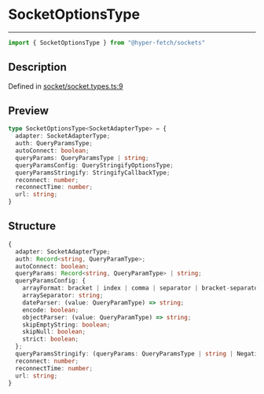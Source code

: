 

# SocketOptionsType

<div class="api-docs__separator" data-reactroot="">

---

</div><div class="api-docs__import" data-reactroot="">

```ts
import { SocketOptionsType } from "@hyper-fetch/sockets"
```

</div><div class="api-docs__section">

## Description

</div><div class="api-docs__description"><span class="api-docs__do-not-parse">



</span></div><p class="api-docs__definition">

Defined in [socket/socket.types.ts:9](https://github.com/BetterTyped/hyper-fetch/blob/c3e2c45/packages/sockets/src/socket/socket.types.ts#L9)

</p><div class="api-docs__section">

## Preview

</div><div class="api-docs__preview type">

```ts
type SocketOptionsType<SocketAdapterType> = {
  adapter: SocketAdapterType; 
  auth: QueryParamsType; 
  autoConnect: boolean; 
  queryParams: QueryParamsType | string; 
  queryParamsConfig: QueryStringifyOptionsType; 
  queryParamsStringify: StringifyCallbackType; 
  reconnect: number; 
  reconnectTime: number; 
  url: string; 
}
```

</div><div class="api-docs__section">

## Structure

</div><div class="api-docs__returns">

```ts
{
  adapter: SocketAdapterType;
  auth: Record<string, QueryParamType>;
  autoConnect: boolean;
  queryParams: Record<string, QueryParamType> | string;
  queryParamsConfig: {
    arrayFormat: bracket | index | comma | separator | bracket-separator | none;
    arraySeparator: string;
    dateParser: (value: QueryParamType) => string;
    encode: boolean;
    objectParser: (value: QueryParamType) => string;
    skipEmptyString: boolean;
    skipNull: boolean;
    strict: boolean;
  };
  queryParamsStringify: (queryParams: QueryParamsType | string | NegativeTypes) => string;
  reconnect: number;
  reconnectTime: number;
  url: string;
}
```

</div>